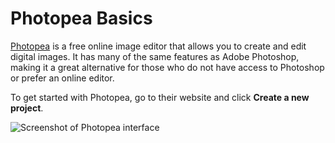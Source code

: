 # Photopea Basics

[Photopea](https://www.photopea.com/) is a free online image editor that allows you to create and edit digital images. It has many of the same features as Adobe Photoshop, making it a great alternative for those who do not have access to Photoshop or prefer an online editor.

To get started with Photopea, go to their website and click **Create a new project**.

![Screenshot of Photopea interface](https://placeholder.it/4x4)